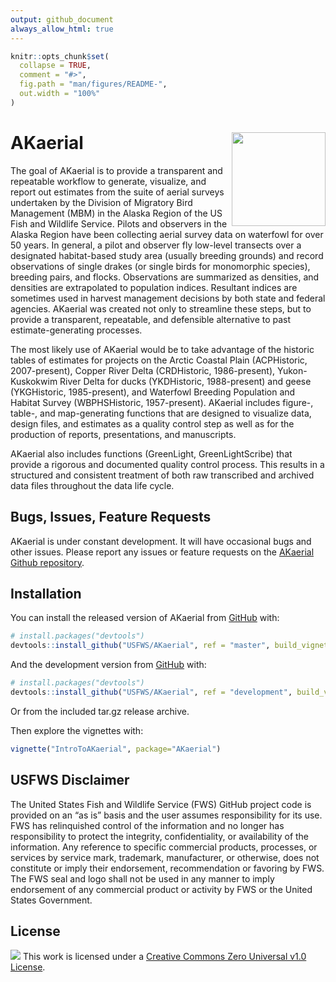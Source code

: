 ```yaml
---
output: github_document
always_allow_html: true
---
```


<!-- README.md is generated from README.Rmd. Please edit that file -->

```r
knitr::opts_chunk$set(
  collapse = TRUE,
  comment = "#>",
  fig.path = "man/figures/README-",
  out.width = "100%"
)
```

# AKaerial <img width=150px src="man/figures/AKaerial_hex.png" align="right" />

<!-- badges: start -->
<!-- badges: end -->

The goal of AKaerial is to provide a transparent and repeatable workflow to generate, visualize, and report out estimates from the suite of aerial surveys undertaken by the Division of Migratory Bird Management (MBM) in the Alaska Region of the US Fish and Wildlife Service.  Pilots and observers in the Alaska Region have been collecting aerial survey data on waterfowl for over 50 years.  In general, a pilot and observer fly low-level transects over a designated habitat-based study area (usually breeding grounds) and record observations of single drakes (or single birds for monomorphic species), breeding pairs, and flocks. Observations are summarized as densities, and densities are extrapolated to population indices.  Resultant indices are sometimes used in harvest management decisions by both state and federal agencies.  AKaerial was created not only to streamline these steps, but to provide a transparent, repeatable, and defensible alternative to past estimate-generating processes.  

The most likely use of AKaerial would be to take advantage of the historic tables of estimates for projects on the Arctic Coastal Plain (ACPHistoric, 2007-present), Copper River Delta (CRDHistoric, 1986-present), Yukon-Kuskokwim River Delta for ducks (YKDHistoric, 1988-present) and geese (YKGHistoric, 1985-present), and Waterfowl Breeding Population and Habitat Survey (WBPHSHistoric, 1957-present).  AKaerial includes figure-, table-, and map-generating functions that are designed to visualize data, design files, and estimates as a quality control step as well as for the production of reports, presentations, and manuscripts.

AKaerial also includes functions (GreenLight, GreenLightScribe) that provide a rigorous and documented quality control process.  This results in a structured and consistent treatment of both raw transcribed and archived data files throughout the data life cycle.   

## Bugs, Issues, Feature Requests

AKaerial is under constant development. It will have occasional bugs and other issues.  Please report any issues or feature requests on the [AKaerial Github repository](https://github.com/USFWS/AKaerial/issues). 

## Installation

You can install the released version of AKaerial from [GitHub](https://github.com/) with:

``` r
# install.packages("devtools")
devtools::install_github("USFWS/AKaerial", ref = "master", build_vignettes = TRUE)
```

And the development version from [GitHub](https://github.com/) with:

``` r
# install.packages("devtools")
devtools::install_github("USFWS/AKaerial", ref = "development", build_vignettes = TRUE)
```
Or from the included tar.gz release archive. 

Then explore the vignettes with:

```r
vignette("IntroToAKaerial", package="AKaerial")
```


## USFWS Disclaimer

The United States Fish and Wildlife Service (FWS) GitHub project code is
provided on an “as is” basis and the user assumes responsibility for its
use. FWS has relinquished control of the information and no longer has
responsibility to protect the integrity, confidentiality, or
availability of the information. Any reference to specific commercial
products, processes, or services by service mark, trademark,
manufacturer, or otherwise, does not constitute or imply their
endorsement, recommendation or favoring by FWS. The FWS seal and logo
shall not be used in any manner to imply endorsement of any commercial
product or activity by FWS or the United States Government.

## License

![](https://i.creativecommons.org/l/zero/1.0/88x31.png) This work is
licensed under a [Creative Commons Zero Universal v1.0
License](https://creativecommons.org/publicdomain/zero/1.0/).

